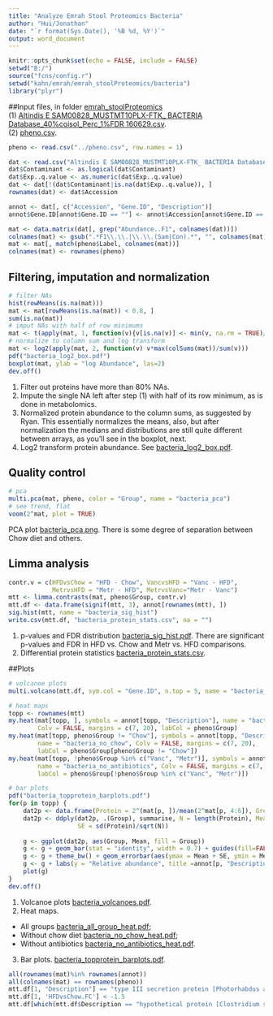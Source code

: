```yaml
---
title: "Analyze Emrah Stool Proteomics Bacteria"
author: "Hui/Jonathan"
date: "`r format(Sys.Date(), '%B %d, %Y')`"
output: word_document
---
```


```r
knitr::opts_chunk$set(echo = FALSE, include = FALSE)
setwd("B:/")
source("fcns/config.r")
setwd("kahn/emrah/emrah_stoolProteomics/bacteria")
library("plyr")
```

##Input files, in folder [emrah_stoolProteomics](//jdcnas1/cores/Bioinformatics/kahn/emrah/emrah_stoolProteomics)  
(1) [Altindis E SAM00828_MUSTMT10PLX-FTK_ BACTERIA Database_40%coisol_Perc_1%FDR 160629.csv](//jdcnas1/cores/bioinformatics/kahn/emrah/emrah_stoolProteomics/bacteria/Altindis E SAM00828_MUSTMT10PLX-FTK_ BACTERIA Database_40%coisol_Perc_1%FDR 160629.csv).  
(2) [pheno.csv](//jdcnas1/cores/bioinformatics/kahn/emrah/emrah_stoolProteomics/pheno.csv).  

```r
pheno <- read.csv("../pheno.csv", row.names = 1)

dat <- read.csv("Altindis E SAM00828_MUSTMT10PLX-FTK_ BACTERIA Database_40%coisol_Perc_1%FDR 160629.csv")
dat$Contaminant <- as.logical(dat$Contaminant)
dat$Exp..q.value <- as.numeric(dat$Exp..q.value)
dat <- dat[!(dat$Contaminant|is.na(dat$Exp..q.value)), ]
rownames(dat) <- dat$Accession

annot <- dat[, c("Accession", "Gene.ID", "Description")]
annot$Gene.ID[annot$Gene.ID == ""] <- annot$Accession[annot$Gene.ID == ""]

mat <- data.matrix(dat[, grep("Abundance..F1", colnames(dat))])
colnames(mat) <- gsub(".*F1\\.\\.|\\.\\.(Sam|Con).*", "", colnames(mat))
mat <- mat[, match(pheno$Label, colnames(mat))]
colnames(mat) <- rownames(pheno)
```

## Filtering, imputation and normalization
```r
# filter NAs
hist(rowMeans(is.na(mat)))
mat <- mat[rowMeans(is.na(mat)) < 0.8, ]
sum(is.na(mat))
# imput NAs with half of row minimums
mat <- t(apply(mat, 1, function(v){v[is.na(v)] <- min(v, na.rm = TRUE)/2; v}))
# normalize to column sum and log transform
mat <- log2(apply(mat, 2, function(v) v*max(colSums(mat))/sum(v)))
pdf("bacteria_log2_box.pdf")
boxplot(mat, ylab = "log Abundance", las=2)
dev.off()
```
(1) Filter out proteins have more than 80% NAs.
(2) Impute the single NA left after step (1) with half of its row minimum, as is done in metabolomics.
(3) Normalized protein abundance to the column sums, as suggested by Ryan. This essentially normalizes the means, also, but after normalization the medians and distributions are still quite different between arrays, as you'll see in the boxplot, next. 
(4) Log2 transform protein abundance. See [bacteria_log2_box.pdf](//jdcnas1/cores/bioinformatics/kahn/emrah/emrah_stoolProteomics/bacteria/bacteria_log2_box.pdf).  

## Quality control
```r
# pca
multi.pca(mat, pheno, color = "Group", name = "bacteria_pca")
# see trend, flat
voom(2^mat, plot = TRUE)
```
PCA plot [bacteria_pca.png](//jdcnas1/cores/bioinformatics/kahn/emrah/emrah_stoolProteomics/bacteria/bacteria_pca.png).  There is some degree of separation between Chow diet and others.  

## Limma analysis
```r
contr.v = c(HFDvsChow = "HFD - Chow", VancvsHFD = "Vanc - HFD",
            MetrvsHFD = "Metr - HFD", MetrvsVanc="Metr - Vanc")
mtt <- limma.contrasts(mat, pheno$Group, contr.v)
mtt.df <- data.frame(signif(mtt, 3), annot[rownames(mtt), ])
sig.hist(mtt, name = "bacteria_sig_hist")
write.csv(mtt.df, "bacteria_protein_stats.csv", na = "")
```
(1) p-values and FDR distribution [bacteria_sig_hist.pdf](//jdcnas1/cores/bioinformatics/kahn/emrah/emrah_stoolProteomics/bacteria/bacteria_sig_hist.pdf). There are significant p-values and FDR in HFD vs. Chow and Metr vs. HFD comparisons.
(2) Differential protein statistics [bacteria_protein_stats.csv](//jdcnas1/cores/bioinformatics/kahn/emrah/emrah_stoolProteomics/bacteria/bacteria_protein_stats.csv).  

##Plots
```r
# volcanoe plots
multi.volcano(mtt.df, sym.col = "Gene.ID", n.top = 5, name = "bacteria_volcanoes")

# heat maps
topp <- rownames(mtt)
my.heat(mat[topp, ], symbols = annot[topp, "Description"], name = "bacteria_all_group",
        Colv = FALSE, margins = c(7, 20), labCol = pheno$Group)
my.heat(mat[topp, pheno$Group != "Chow"], symbols = annot[topp, "Description"], 
        name = "bacteria_no_chow", Colv = FALSE, margins = c(7, 20), 
        labCol = pheno$Group[pheno$Group != "Chow"])
my.heat(mat[topp, !pheno$Group %in% c("Vanc", "Metr")], symbols = annot[topp, "Description"], 
        name = "bacteria_no_antibiotics", Colv = FALSE, margins = c(7, 20), 
        labCol = pheno$Group[!pheno$Group %in% c("Vanc", "Metr")])

# bar plots
pdf("bacteria_topprotein_barplots.pdf")
for(p in topp) {
    dat2p <- data.frame(Protein = 2^(mat[p, ])/mean(2^mat[p, 4:6]), Group = pheno$Group)
    dat2p <- ddply(dat2p, .(Group), summarise, N = length(Protein), Mean = mean(Protein),
                   SE = sd(Protein)/sqrt(N))
    
    g <- ggplot(dat2p, aes(Group, Mean, fill = Group)) 
    g <- g + geom_bar(stat = "identity", width = 0.7) + guides(fill=FALSE) 
    g <- g + theme_bw() + geom_errorbar(aes(ymax = Mean + SE, ymin = Mean - SE, width = 0.35))
    g <- g + labs(y = "Relative abundance", title =annot[p, "Description"])
    plot(g)
}
dev.off()
```
(1) Volcanoe plots [bacteria_volcanoes.pdf](//jdcnas1/cores/bioinformatics/kahn/emrah/emrah_stoolProteomics/bacteria/bacteria_volcanoes.pdf).  
(2) Heat maps. 
* All groups [bacteria_all_group_heat.pdf](//jdcnas1/cores/bioinformatics/kahn/emrah/emrah_stoolProteomics/bacteria/bacteria_all_group_heat.pdf);
* Without chow diet  [bacteria_no_chow_heat.pdf](//jdcnas1/cores/bioinformatics/kahn/emrah/emrah_stoolProteomics/bacteria/bacteria_no_chow_heat.pdf);
* Without antibiotics [bacteria_no_antibiotics_heat.pdf](//jdcnas1/cores/bioinformatics/kahn/emrah/emrah_stoolProteomics/bacteria/bacteria_no_antibiotics_heat.pdf).  
(3) Bar plots. [bacteria_topprotein_barplots.pdf](//jdcnas1/cores/bioinformatics/kahn/emrah/emrah_stoolProteomics/bacteria/bacteria_topprotein_barplots.pdf).  

```r
all(rownames(mat)%in% rownames(annot))
all(colnames(mat) == rownames(pheno))
mtt.df[1, "Description"] == "type III secretion protein [Photorhabdus asymbiotica]"
mtt.df[1, 'HFDvsChow.FC'] < -1.5
mtt.df[which(mtt.df$Description == "hypothetical protein [Clostridium sp. CAG:510]"), 'VancvsHFD.logFC'] > 0.5
```

